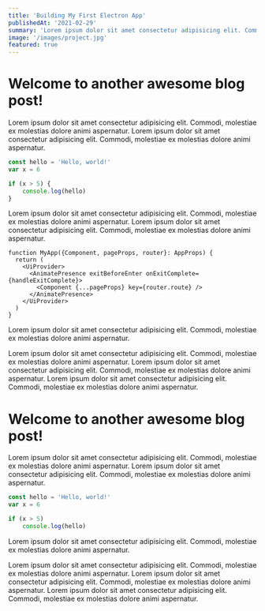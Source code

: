 ```yaml
---
title: 'Building My First Electron App'
publishedAt: '2021-02-29'
summary: 'Lorem ipsum dolor sit amet consectetur adipisicing elit. Commodi, molestiae ex molestias dolore animi aspernatur.'
image: '/images/project.jpg'
featured: true
---
```


# Welcome to another awesome blog post!

Lorem ipsum dolor sit amet consectetur adipisicing elit. Commodi, molestiae ex molestias dolore animi aspernatur. Lorem ipsum dolor sit amet consectetur adipisicing elit. Commodi, molestiae ex molestias dolore animi aspernatur.

```javascript:hello.js
const hello = 'Hello, world!'
var x = 6

if (x > 5) {
    console.log(hello)
}
```

Lorem ipsum dolor sit amet consectetur adipisicing elit. Commodi, molestiae ex molestias dolore animi aspernatur. Lorem ipsum dolor sit amet consectetur adipisicing elit. Commodi, molestiae ex molestias dolore animi aspernatur.

```javascript:app.tsx
function MyApp({Component, pageProps, router}: AppProps) {
  return (
    <UiProvider>
      <AnimatePresence exitBeforeEnter onExitComplete={handleExitComplete}>
        <Component {...pageProps} key={router.route} />
      </AnimatePresence>
    </UiProvider>
  )
}
```

Lorem ipsum dolor sit amet consectetur adipisicing elit. Commodi, molestiae ex molestias dolore animi aspernatur.

Lorem ipsum dolor sit amet consectetur adipisicing elit. Commodi, molestiae ex molestias dolore animi aspernatur. Lorem ipsum dolor sit amet consectetur adipisicing elit. Commodi, molestiae ex molestias dolore animi aspernatur. Lorem ipsum dolor sit amet consectetur adipisicing elit. Commodi, molestiae ex molestias dolore animi aspernatur.

# Welcome to another awesome blog post!

Lorem ipsum dolor sit amet consectetur adipisicing elit. Commodi, molestiae ex molestias dolore animi aspernatur. Lorem ipsum dolor sit amet consectetur adipisicing elit. Commodi, molestiae ex molestias dolore animi aspernatur.

```javascript:hello.js
const hello = 'Hello, world!'
var x = 6

if (x > 5)
    console.log(hello)
```

Lorem ipsum dolor sit amet consectetur adipisicing elit. Commodi, molestiae ex molestias dolore animi aspernatur.

Lorem ipsum dolor sit amet consectetur adipisicing elit. Commodi, molestiae ex molestias dolore animi aspernatur. Lorem ipsum dolor sit amet consectetur adipisicing elit. Commodi, molestiae ex molestias dolore animi aspernatur. Lorem ipsum dolor sit amet consectetur adipisicing elit. Commodi, molestiae ex molestias dolore animi aspernatur.
